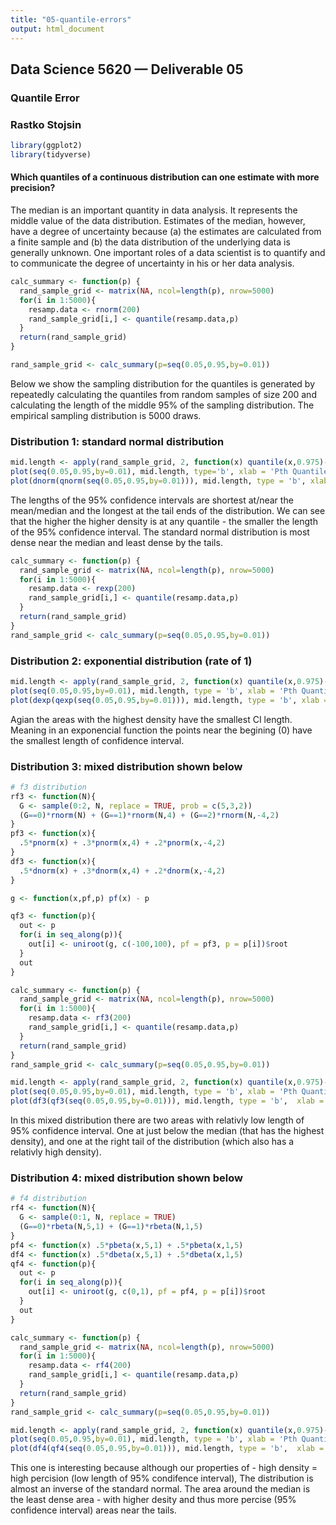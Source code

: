 ```yaml
---
title: "05-quantile-errors"
output: html_document
---
```


## Data Science 5620 --- Deliverable 05
### Quantile Error
### Rastko Stojsin


```r
library(ggplot2)
library(tidyverse)
```

#### Which quantiles of a continuous distribution can one estimate with more precision?

The median is an important quantity in data analysis. It represents the middle value of the data distribution. Estimates of the median, however, have a degree of uncertainty because (a) the estimates are calculated from a finite sample and (b) the data distribution of the underlying data is generally unknown. One important roles of a data scientist is to quantify and to communicate the degree of uncertainty in his or her data analysis.

```r
calc_summary <- function(p) {
  rand_sample_grid <- matrix(NA, ncol=length(p), nrow=5000)
  for(i in 1:5000){
    resamp.data <- rnorm(200)
    rand_sample_grid[i,] <- quantile(resamp.data,p)
  }
  return(rand_sample_grid)
}

rand_sample_grid <- calc_summary(p=seq(0.05,0.95,by=0.01))
```

Below we show the sampling distribution for the quantiles is generated by repeatedly calculating the quantiles from random samples of size 200 and calculating the length of the middle 95% of the sampling distribution. The empirical sampling distribution is 5000 draws.


### Distribution 1: standard normal distribution 

```r
mid.length <- apply(rand_sample_grid, 2, function(x) quantile(x,0.975)-quantile(x, 0.025))
plot(seq(0.05,0.95,by=0.01), mid.length, type='b', xlab = 'Pth Quantile', ylab = 'Length')
plot(dnorm(qnorm(seq(0.05,0.95,by=0.01))), mid.length, type = 'b', xlab = 'Density', ylab = 'Length')
```

The lengths of the 95% confidence intervals are shortest at/near the mean/median and the longest at the tail ends of the distribution. We can see that the higher the higher density is at any quantile - the smaller the length of the 95% confidence interval. The standard normal distribution is most dense near the median and least dense by the tails.


```r
calc_summary <- function(p) {
  rand_sample_grid <- matrix(NA, ncol=length(p), nrow=5000)
  for(i in 1:5000){
    resamp.data <- rexp(200)
    rand_sample_grid[i,] <- quantile(resamp.data,p)
  }
  return(rand_sample_grid)
}
rand_sample_grid <- calc_summary(p=seq(0.05,0.95,by=0.01))
```

### Distribution 2: exponential distribution (rate of 1) 

```r
mid.length <- apply(rand_sample_grid, 2, function(x) quantile(x,0.975)-quantile(x, 0.025))
plot(seq(0.05,0.95,by=0.01), mid.length, type = 'b', xlab = 'Pth Quantile', ylab = 'Length')
plot(dexp(qexp(seq(0.05,0.95,by=0.01))), mid.length, type = 'b', xlab = 'Density', ylab = 'Length')
```

Agian the areas with the highest density have the smallest CI length. Meaning in an exponencial function the points near the begining (0) have the smallest length of confidence interval.

### Distribution 3: mixed distribution shown below

```r
# f3 distribution
rf3 <- function(N){
  G <- sample(0:2, N, replace = TRUE, prob = c(5,3,2))
  (G==0)*rnorm(N) + (G==1)*rnorm(N,4) + (G==2)*rnorm(N,-4,2)
}
pf3 <- function(x){
  .5*pnorm(x) + .3*pnorm(x,4) + .2*pnorm(x,-4,2)
}
df3 <- function(x){
  .5*dnorm(x) + .3*dnorm(x,4) + .2*dnorm(x,-4,2)
}

g <- function(x,pf,p) pf(x) - p

qf3 <- function(p){
  out <- p
  for(i in seq_along(p)){
    out[i] <- uniroot(g, c(-100,100), pf = pf3, p = p[i])$root
  }
  out
}
```


```r
calc_summary <- function(p) {
  rand_sample_grid <- matrix(NA, ncol=length(p), nrow=5000)
  for(i in 1:5000){
    resamp.data <- rf3(200)
    rand_sample_grid[i,] <- quantile(resamp.data,p)
  }
  return(rand_sample_grid)
}
rand_sample_grid <- calc_summary(p=seq(0.05,0.95,by=0.01))
```

```r
mid.length <- apply(rand_sample_grid, 2, function(x) quantile(x,0.975)-quantile(x, 0.025))
plot(seq(0.05,0.95,by=0.01), mid.length, type = 'b', xlab = 'Pth Quantile', ylab = 'Length')
plot(df3(qf3(seq(0.05,0.95,by=0.01))), mid.length, type = 'b',  xlab = 'Density', ylab = 'Length')
```

In this mixed distribution there are two areas with relativly low length of 95% confidence interval. One at just below the median (that has the highest density), and one at the right tail of the distribution (which also has a relativly high density). 

### Distribution 4: mixed distribution shown below

```r
# f4 distribution
rf4 <- function(N){
  G <- sample(0:1, N, replace = TRUE)
  (G==0)*rbeta(N,5,1) + (G==1)*rbeta(N,1,5)
}
pf4 <- function(x) .5*pbeta(x,5,1) + .5*pbeta(x,1,5)
df4 <- function(x) .5*dbeta(x,5,1) + .5*dbeta(x,1,5)
qf4 <- function(p){
  out <- p
  for(i in seq_along(p)){
    out[i] <- uniroot(g, c(0,1), pf = pf4, p = p[i])$root
  }
  out
}
```


```r
calc_summary <- function(p) {
  rand_sample_grid <- matrix(NA, ncol=length(p), nrow=5000)
  for(i in 1:5000){
    resamp.data <- rf4(200)
    rand_sample_grid[i,] <- quantile(resamp.data,p)
  }
  return(rand_sample_grid)
}
rand_sample_grid <- calc_summary(p=seq(0.05,0.95,by=0.01))
```

```r
mid.length <- apply(rand_sample_grid, 2, function(x) quantile(x,0.975)-quantile(x, 0.025))
plot(seq(0.05,0.95,by=0.01), mid.length, type = 'b', xlab = 'Pth Quantile', ylab = 'Length')
plot(df4(qf4(seq(0.05,0.95,by=0.01))), mid.length, type = 'b',  xlab = 'Density', ylab = 'Length')
```

This one is interesting because although our properties of - high density = high percision (low length of 95% condifence interval), The distribution is almost an inverse of the standard normal. The area around the median is the least dense area - with higher desity and thus more percise (95% confidence interval) areas near the tails.
